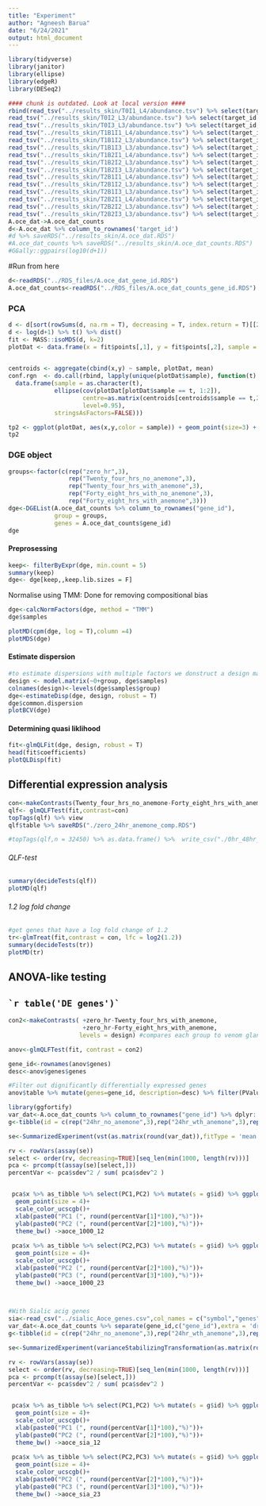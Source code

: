 ```yaml
---
title: "Experiment"
author: "Agneesh Barua"
date: "6/24/2021"
output: html_document
---
```

```r
library(tidyverse)
library(janitor)
library(ellipse)
library(edgeR)
library(DESeq2)
```

```r
#### chunk is outdated. Look at local version ####
rbind(read_tsv("../results_skin/T0I1_L4/abundance.tsv") %>% select(target_id,est_counts) %>% mutate(sample="0hr_1"),
read_tsv("../results_skin/T0I2_L3/abundance.tsv") %>% select(target_id,est_counts) %>% mutate(sample="0hr_2"),
read_tsv("../results_skin/T0I3_L3/abundance.tsv") %>% select(target_id,est_counts) %>% mutate(sample="0hr_3"),
read_tsv("../results_skin/T1B1I1_L4/abundance.tsv") %>% select(target_id,est_counts) %>% mutate(sample="24hr_no_anemone_1"),
read_tsv("../results_skin/T1B1I2_L3/abundance.tsv") %>% select(target_id,est_counts) %>% mutate(sample="24hr_no_anoemone_2"),
read_tsv("../results_skin/T1B1I3_L3/abundance.tsv") %>% select(target_id,est_counts) %>% mutate(sample="24hr_no_anemone_3"),
read_tsv("../results_skin/T1B2I1_L4/abundance.tsv") %>% select(target_id,est_counts) %>% mutate(sample="24hr_with_anemone_1"),
read_tsv("../results_skin/T1B2I2_L3/abundance.tsv") %>% select(target_id,est_counts) %>% mutate(sample="24hr_with_anemone_2"),
read_tsv("../results_skin/T1B2I3_L3/abundance.tsv") %>% select(target_id,est_counts) %>% mutate(sample="24hr_with_anemone_3"),
read_tsv("../results_skin/T2B1I1_L4/abundance.tsv") %>% select(target_id,est_counts) %>% mutate(sample="48hr_with_no_anemone_1"),
read_tsv("../results_skin/T2B1I2_L3/abundance.tsv") %>% select(target_id,est_counts) %>% mutate(sample="48hr_with_no_anemone_2"),
read_tsv("../results_skin/T2B1I3_L3/abundance.tsv") %>% select(target_id,est_counts) %>% mutate(sample="48hr_with_no_anemone_3"),
read_tsv("../results_skin/T2B2I1_L4/abundance.tsv") %>% select(target_id,est_counts) %>% mutate(sample="48hr_with_anemone_1"),
read_tsv("../results_skin/T2B2I2_L3/abundance.tsv") %>% select(target_id,est_counts) %>% mutate(sample="48hr_with_anemone_2"),
read_tsv("../results_skin/T2B2I3_L3/abundance.tsv") %>% select(target_id,est_counts) %>% mutate(sample="48hr_with_anemone_3")) %>% spread(sample,est_counts)->A.oce_dat
A.oce_dat->A.oce_dat_counts
d<-A.oce_dat %>% column_to_rownames('target_id')
#d %>% saveRDS("../results_skin/A.oce_dat.RDS")
#A.oce_dat_counts %>% saveRDS("../results_skin/A.oce_dat_counts.RDS")
#GGally::ggpairs(log10(d+1))
```

#Run from here
```r
d<-readRDS("../RDS_files/A.oce_dat_gene_id.RDS")
A.oce_dat_counts<-readRDS("../RDS_files/A.oce_dat_counts_gene_id.RDS")
```

### PCA
```r
d <- d[sort(rowSums(d, na.rm = T), decreasing = T, index.return = T)[[2]][1:5000],]
d <- log(d+1) %>% t() %>% dist()
fit <- MASS::isoMDS(d, k=2)
plotDat <- data.frame(x = fit$points[,1], y = fit$points[,2], sample = c(rep("0hr",3),rep("24hr_no_anemone",3),rep("24hr_with_anemone",3),rep("48hrs_with_no_anemone",3),rep("48hrs_with_anemone",3)))
                                                                      

centroids <- aggregate(cbind(x,y) ~ sample, plotDat, mean)
conf.rgn  <- do.call(rbind, lapply(unique(plotDat$sample), function(t)
  data.frame(sample = as.character(t),
             ellipse(cov(plotDat[plotDat$sample == t, 1:2]),
                     centre=as.matrix(centroids[centroids$sample == t,2:3]),
                     level=0.95),
             stringsAsFactors=FALSE)))

tp2 <- ggplot(plotDat, aes(x,y,color = sample)) + geom_point(size=3) + theme_bw() + geom_path(data=conf.rgn) + xlab("NMDS Axis 1") + ylab("NMDS Axis 2")+ theme(legend.position = 'bottom')
tp2
```

### DGE object
```r
groups<-factor(c(rep("zero_hr",3),
                 rep("Twenty_four_hrs_no_anemone",3),
                 rep("Twenty_four_hrs_with_anemone",3),
                 rep("Forty_eight_hrs_with_no_anemone",3),
                 rep("Forty_eight_hrs_with_anemone",3)))
dge<-DGEList(A.oce_dat_counts %>% column_to_rownames("gene_id"), 
             group = groups, 
             genes = A.oce_dat_counts$gene_id)
dge
```

#### Preprosessing
```r
keep<- filterByExpr(dge, min.count = 5)                 
summary(keep)
dge<- dge[keep,,keep.lib.sizes = F]
```

Normalise using TMM: Done for removing compositional bias
```r
dge<-calcNormFactors(dge, method = "TMM")
dge$samples
```

```r
plotMD(cpm(dge, log = T),column =4)
plotMDS(dge)
```


#### Estimate dispersion {.tabset .tabset-fade}
```r
#to estimate dispersions with multiple factors we donstruct a design matrix. 0+ means not to include an intercept
design <- model.matrix(~0+group, dge$samples)
colnames(design)<-levels(dge$samples$group)
dge<-estimateDisp(dge, design, robust = T)
dge$common.dispersion
plotBCV(dge)
```

#### Determining quasi liklihood 
```r
fit<-glmQLFit(dge, design, robust = T)
head(fit$coefficients)
plotQLDisp(fit)
```

## Differential expression analysis
```r
con<-makeContrasts(Twenty_four_hrs_no_anemone-Forty_eight_hrs_with_anemone, levels = design)
qlf<- glmQLFTest(fit,contrast=con)
topTags(qlf) %>% view
qlf$table %>% saveRDS("./zero_24hr_anemone_comp.RDS")

#topTags(qlf,n = 32450) %>% as.data.frame() %>%  write_csv("./0hr_48hr_anemone_contrast.csv")
```
###### QLF-test
```r
summary(decideTests(qlf))
plotMD(qlf)
```
###### 1.2 log fold change
```r
#get genes that have a log fold change of 1.2
tr<-glmTreat(fit,contrast = con, lfc = log2(1.2))
summary(decideTests(tr))
plotMD(tr)
```

## ANOVA-like testing 
## `` `r table('DE genes')` `` {.tabset .tabset-fade}
```r

con2<-makeContrasts( +zero_hr-Twenty_four_hrs_with_anemone,
                     +zero_hr-Forty_eight_hrs_with_anemone,
                    levels = design) #compares each group to venom gland

anov<-glmQLFTest(fit, contrast = con2)

gene_id<-rownames(anov$genes)
desc<-anov$genes$genes

#Filter out dignificantly differentially expressed genes
anov$table %>% mutate(genes=gene_id, description=desc) %>% filter(PValue<0.05) %>% view #%>%write.csv("./DE_anova_hrt_liv_kid_vg.csv")
```

```r
library(ggfortify)
var_dat<-A.oce_dat_counts %>% column_to_rownames("gene_id") %>% dplyr::select(!c("0hr_1","0hr_2","0hr_3"))
g<-tibble(id = c(rep("24hr_no_anemone",3),rep("24hr_wth_anemone",3),rep("48hr_with_anemone",3),rep("48hr_no_anemone",3)))

se<-SummarizedExperiment(vst(as.matrix(round(var_dat)),fitType = 'mean'),colData = g$id)

rv <- rowVars(assay(se))
select <- order(rv, decreasing=TRUE)[seq_len(min(1000, length(rv)))]
pca <- prcomp(t(assay(se)[select,]))
percentVar <- pca$sdev^2 / sum( pca$sdev^2 )


 pca$x %>% as_tibble %>% select(PC1,PC2) %>% mutate(s = g$id) %>% ggplot(aes(PC1,PC2,color = s))+
  geom_point(size = 4)+
  scale_color_ucscgb()+
  xlab(paste0("PC1 (", round(percentVar[1]*100),"%)"))+
  ylab(paste0("PC2 (", round(percentVar[2]*100),"%)"))+
  theme_bw() ->aoce_1000_12
 
 pca$x %>% as_tibble %>% select(PC2,PC3) %>% mutate(s = g$id) %>% ggplot(aes(PC2,PC3,color = s))+
  geom_point(size = 4)+
  scale_color_ucscgb()+
  xlab(paste0("PC2 (", round(percentVar[2]*100),"%)"))+
  ylab(paste0("PC3 (", round(percentVar[3]*100),"%)"))+
  theme_bw() ->aoce_1000_23


 
#With Sialic acig genes
sia<-read_csv("../sialic_Aoce_genes.csv",col_names = c("symbol","genes"))
var_dat<-A.oce_dat_counts %>% separate(gene_id,c("gene_id"),extra = 'drop') %>% filter(gene_id %in% sia$genes)%>% column_to_rownames("gene_id") %>% dplyr::select(!c("0hr_1","0hr_2","0hr_3"))
g<-tibble(id = c(rep("24hr_no_anemone",3),rep("24hr_wth_anemone",3),rep("48hr_with_anemone",3),rep("48hr_no_anemone",3)))

se<-SummarizedExperiment(varianceStabilizingTransformation(as.matrix(round(var_dat)),fitType = 'mean'),colData = g$id)

rv <- rowVars(assay(se))
select <- order(rv, decreasing=TRUE)[seq_len(min(1000, length(rv)))]
pca <- prcomp(t(assay(se)[select,]))
percentVar <- pca$sdev^2 / sum( pca$sdev^2 )


 pca$x %>% as_tibble %>% select(PC1,PC2) %>% mutate(s = g$id) %>% ggplot(aes(PC1,PC2,color = s))+
  geom_point(size = 4)+
  scale_color_ucscgb()+
  xlab(paste0("PC1 (", round(percentVar[1]*100),"%)"))+
  ylab(paste0("PC2 (", round(percentVar[2]*100),"%)"))+
  theme_bw() ->aoce_sia_12
 
 pca$x %>% as_tibble %>% select(PC2,PC3) %>% mutate(s = g$id) %>% ggplot(aes(PC2,PC3,color = s))+
  geom_point(size = 4)+
  scale_color_ucscgb()+
  xlab(paste0("PC2 (", round(percentVar[2]*100),"%)"))+
  ylab(paste0("PC3 (", round(percentVar[3]*100),"%)"))+
  theme_bw() ->aoce_sia_23

```

